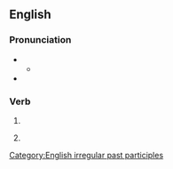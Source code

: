 ==English==

===Pronunciation===
* {{IPA|en|/swʌm/}}
** {{audio|en|LL-Q1860 (eng)-Vealhurl-swum.wav|Audio (UK)}}
* {{rhymes|en|ʌm}}

===Verb===
{{head|en|verb form}}

# {{past participle of|en|swim|nocat=1}}
# {{lb|en|archaic|dialectal}} {{en-simple past of|swim}}

[[Category:English irregular past participles]]